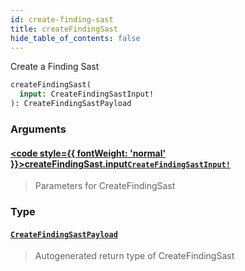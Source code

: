 ```yaml
---
id: create-finding-sast
title: createFindingSast
hide_table_of_contents: false
---
```








Create a Finding Sast

```graphql
createFindingSast(
  input: CreateFindingSastInput!
): CreateFindingSastPayload
```


### Arguments

#### [<code style={{ fontWeight: 'normal' }}>createFindingSast.<b>input</b></code>](#)<Bullet />[`CreateFindingSastInput!`](/api/graphql/documentation/inputs/create-finding-sast-input) <Badge class="secondary" text="non-null"/> <Badge class="secondary" text="input"/>
> Parameters for CreateFindingSast
> 

### Type

#### [`CreateFindingSastPayload`](/api/graphql/documentation/objects/create-finding-sast-payload) <Badge class="secondary" text="object"/>
> Autogenerated return type of CreateFindingSast
> 





